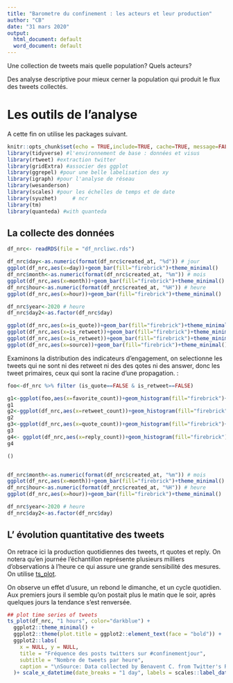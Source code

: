 ```yaml
---
title: "Barometre du confinement : les acteurs et leur production"
author: "CB"
date: "31 mars 2020"
output:
  html_document: default
  word_document: default
---
```



Une collection de tweets mais quelle population? Quels acteurs?

Des analyse descriptive pour mieux cerner la population qui produit le flux des tweets collectés. 

# Les outils de l'analyse

A cette fin on utilise les packages suivant.

```r
knitr::opts_chunk$set(echo = TRUE,include=TRUE, cache=TRUE, message=FALSE,warning=FALSE)
library(tidyverse) #l'environnement de base : données et visus
library(rtweet) #extraction twitter
library(gridExtra) #associer des ggplot
library(ggrepel) #pour une belle labelisation des xy
library(igraph) #pour l'analyse de réseau
library(wesanderson)
library(scales) #pour les échelles de temps et de date
library(syuzhet)     # ncr      
library(tm)
library(quanteda) #with quanteda

```

## La collecte des données


```r

df_nrc<- readRDS(file = "df_nrcliwc.rds") 

df_nrc$day<-as.numeric(format(df_nrc$created_at, "%d")) # jour
ggplot(df_nrc,aes(x=day))+geom_bar(fill="firebrick")+theme_minimal()
df_nrc$month<-as.numeric(format(df_nrc$created_at, "%m")) # mois
ggplot(df_nrc,aes(x=month))+geom_bar(fill="firebrick")+theme_minimal()
df_nrc$hour<-as.numeric(format(df_nrc$created_at, "%H")) # heure
ggplot(df_nrc,aes(x=hour))+geom_bar(fill="firebrick")+theme_minimal()

df_nrc$year<-2020 # heure
df_nrc$day2<-as.factor(df_nrc$day)

```

```r


ggplot(df_nrc,aes(x=is_quote))+geom_bar(fill="firebrick")+theme_minimal()
ggplot(df_nrc,aes(x=is_retweet))+geom_bar(fill="firebrick")+theme_minimal()
ggplot(df_nrc,aes(x=is_retweet))+geom_bar(fill="firebrick")+theme_minimal()
ggplot(df_nrc,aes(x=source))+geom_bar(fill="firebrick")+theme_minimal()+coord_flip()
```

Examinons la distribution des indicateurs d'engagement, on selectionne les tweets qui ne sont ni des retweet ni des des qotes ni des answer, donc les tweet primaires, ceux qui sont la racine d'une propagation. :


```r
foo<-df_nrc %>% filter (is_quote==FALSE & is_retweet==FALSE)

g1<-ggplot(foo,aes(x=favorite_count))+geom_histogram(fill="firebrick")+theme_minimal()+ scale_x_log10()
g1
g2<-ggplot(df_nrc,aes(x=retweet_count))+geom_histogram(fill="firebrick")+theme_minimal()+ scale_x_log10()
g2
g3<-ggplot(df_nrc,aes(x=quote_count))+geom_histogram(fill="firebrick")+theme_minimal()+ scale_x_log10()
g3
g4<- ggplot(df_nrc,aes(x=reply_count))+geom_histogram(fill="firebrick")+theme_minimal()+ scale_x_log10()
g4
```

```r

()


df_nrc$month<-as.numeric(format(df_nrc$created_at, "%m")) # mois
ggplot(df_nrc,aes(x=month))+geom_bar(fill="firebrick")+theme_minimal()
df_nrc$hour<-as.numeric(format(df_nrc$created_at, "%H")) # heure
ggplot(df_nrc,aes(x=hour))+geom_bar(fill="firebrick")+theme_minimal()

df_nrc$year<-2020 # heure
df_nrc$day2<-as.factor(df_nrc$day)

```


## L' évolution quantitative des tweets

On retrace ici la production quotidiennes des tweets, rt quotes et reply. On notera qu'en journée l'échantillon représente plusieurs milliers d'observations à l'heure ce qui assure une grande sensibilité des mesures. On utilise [ts_plot](https://cran.r-project.org/web/packages/TSstudio/vignettes/Plotting_Time_Series.html).

On observe un effet d'usure, un rebond le dimanche, et un cycle quotidien. Aux premiers jours il semble qu'on postait plus le matin que le soir, après quelques jours la tendance s'est renversée.

```r
## plot time series of tweets
ts_plot(df_nrc, "1 hours", color="darkblue") +
  ggplot2::theme_minimal() +
  ggplot2::theme(plot.title = ggplot2::element_text(face = "bold")) +
  ggplot2::labs(
    x = NULL, y = NULL,
    title = "Fréquence des posts twitters sur #confinementjour",
    subtitle = "Nombre de tweets par heure",
    caption = "\nSource: Data collected by Benavent C. from Twitter's REST API via rtweet"
  )+ scale_x_datetime(date_breaks = "1 day", labels = scales::label_date_short())


```

